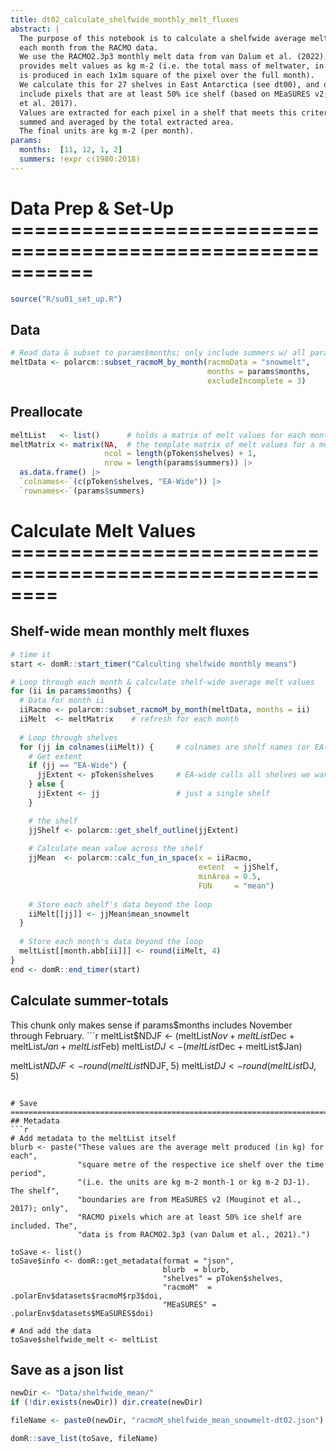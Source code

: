 ```yaml
---
title: dt02_calculate_shelfwide_monthly_melt_fluxes
abstract: |
  The purpose of this notebook is to calculate a shelfwide average melt flux 
  each month from the RACMO data. 
  We use the RACMO2.3p3 monthly melt data from van Dalum et al. (2022), which 
  provides melt values as kg m-2 (i.e. the total mass of meltwater, in kg, that 
  is produced in each 1x1m square of the pixel over the full month). 
  We calculate this for 27 shelves in East Antarctica (see dt00), and only 
  include pixels that are at least 50% ice shelf (based on MEaSURES v2; Mouginot 
  et al. 2017).
  Values are extracted for each pixel in a shelf that meets this criteria, then 
  summed and averaged by the total extracted area. 
  The final units are kg m-2 (per month).
params:
  months:  [11, 12, 1, 2]
  summers: !expr c(1980:2018)
---
```


# Data Prep & Set-Up ===========================================================
```r
source("R/su01_set_up.R")
```

## Data
```r
# Read data & subset to params$months; only include summers w/ all params$months
meltData <- polarcm::subset_racmoM_by_month(racmoData = "snowmelt", 
                                            months = params$months, 
                                            excludeIncomplete = 3)
```

## Preallocate
```r
meltList   <- list()      # holds a matrix of melt values for each month
meltMatrix <- matrix(NA,  # the template matrix of melt values for a month
                     ncol = length(pToken$shelves) + 1,
                     nrow = length(params$summers)) |>
  as.data.frame() |>
  `colnames<-`(c(pToken$shelves, "EA-Wide")) |>
  `rownames<-`(params$summers)
```

# Calculate Melt Values ========================================================
## Shelf-wide mean monthly melt fluxes
```r
# time it
start <- domR::start_timer("Calculting shelfwide monthly means")

# Loop through each month & calculate shelf-wide average melt values
for (ii in params$months) {
  # Data for month ii
  iiRacmo <- polarcm::subset_racmoM_by_month(meltData, months = ii)
  iiMelt  <- meltMatrix    # refresh for each month 
  
  # Loop through shelves
  for (jj in colnames(iiMelt)) {     # colnames are shelf names (or EA-wide)
    # Get extent
    if (jj == "EA-Wide") {
      jjExtent <- pToken$shelves     # EA-wide calls all shelves we want
    } else {
      jjExtent <- jj                 # just a single shelf
    }

    # the shelf
    jjShelf <- polarcm::get_shelf_outline(jjExtent)
    
    # Calculate mean value across the shelf
    jjMean  <- polarcm::calc_fun_in_space(x = iiRacmo,
                                          extent  = jjShelf,
                                          minArea = 0.5, 
                                          FUN     = "mean")
    
    # Store each shelf's data beyond the loop
    iiMelt[[jj]] <- jjMean$mean_snowmelt
  }
  
  # Store each month's data beyond the loop
  meltList[[month.abb[ii]]] <- round(iiMelt, 4)
}
end <- domR::end_timer(start)
```

## Calculate summer-totals
This chunk only makes sense if params$months includes November through February.
```r
meltList$NDJF <- (meltList$Nov + meltList$Dec + meltList$Jan + meltList$Feb)
meltList$DJ   <- (meltList$Dec + meltList$Jan)

meltList$NDJF <- round(meltList$NDJF, 5)
meltList$DJ   <- round(meltList$DJ, 5)
```

# Save =========================================================================
## Metadata
```r
# Add metadata to the meltList itself
blurb <- paste("These values are the average melt produced (in kg) for each",
               "square metre of the respective ice shelf over the time period",
               "(i.e. the units are kg m-2 month-1 or kg m-2 DJ-1). The shelf",
               "boundaries are from MEaSURES v2 (Mouginot et al., 2017); only",
               "RACMO pixels which are at least 50% ice shelf are included. The",
               "data is from RACMO2.3p3 (van Dalum et al., 2021).")

toSave <- list()
toSave$info <- domR::get_metadata(format = "json",
                                  blurb  = blurb,
                                  "shelves" = pToken$shelves,
                                  "racmoM"  = .polarEnv$datasets$racmoM$rp3$doi,
                                  "MEaSURES" = .polarEnv$datasets$MEaSURES$doi)

# And add the data
toSave$shelfwide_melt <- meltList
```

## Save as a json list
```r
newDir <- "Data/shelfwide_mean/"
if (!dir.exists(newDir)) dir.create(newDir)

fileName <- paste0(newDir, "racmoM_shelfwide_mean_snowmelt-dt02.json")

domR::save_list(toSave, fileName)
```
